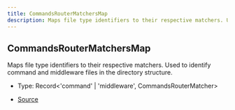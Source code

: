```yaml
---
title: CommandsRouterMatchersMap
description: Maps file type identifiers to their respective matchers. Used to identify command and middleware files in the directory structure.
---
```


## CommandsRouterMatchersMap

Maps file type identifiers to their respective matchers.
Used to identify command and middleware files in the directory structure.

- Type: Record\<'command' \| 'middleware', CommandsRouterMatcher>

- [Source](https://github.com/underctrl-io/commandkit/blob/f8cc07d11d2ae5ed7f529adff1649936223e27b2/packages/commandkit/src/app/router/CommandsRouter.ts#L18)